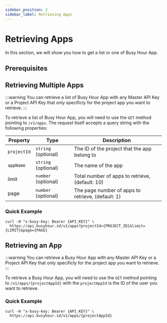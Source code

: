 ```yaml
---
sidebar_position: 2
sidebar_label: Retrieving Apps
---
```



# Retrieving Apps

In this section, we will show you how to get a list or one of Busy Hour App.

## Prerequisites

<Prerequisites />

## Retrieving Multiple Apps

:::warning
You can retrieve a list of Busy Hour App with any Master API Key or a Project API Key that only specificly for the project app you want to retrieve.
:::

To retrieve a list of Busy Hour App, you will need to use the `GET` method pointing to `/v1/apps`. The request itself accepts a query string with the following properties:

| Property    | Type                | Description                                       |
| ----------- | ------------------- | ------------------------------------------------- |
| `projectId` | `string` (optional) | The ID of the project that the app belong to      |
| `appName`   | `string` (optional) | The name of the app                               |
| limit       | `number` (optional) | Total number of apps to retrieve, (default: 10)   |
| page        | `number` (optional) | The page number of apps to retrieve, (default: 1) |

### Quick Example

```curl
curl -H "x-busy-key: Bearer {API_KEY}" \
  https://api.busyhour.id/v1/apps?projectId={PROJECT_ID}&limit={LIMIT}&page={PAGE}
```

## Retrieving an App

:::warning
You can retrieve a Busy Hour App with any Master API Key or a Project API Key that only specificly for the project app you want to retrieve.
:::

To retrieve a Busy Hour App, you will need to use the `GET` method pointing to `/v1/apps/{projectAppId}` with the `projectAppId` is the ID of the user you want to retrieve.

### Quick Example

```curl
curl -H "x-busy-key: Bearer {API_KEY}" \
  https://api.busyhour.id/v1/apps/{projectAppId}
```
